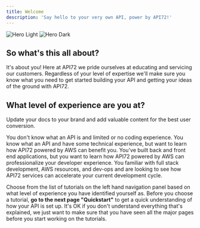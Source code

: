 ```yaml
---
title: Welcome
description: 'Say hello to your very own API, power by API72!'
---
```


<img
  className="block dark:hidden"
  src="/images/hero-light.svg"
  alt="Hero Light"
/>
<img
  className="hidden dark:block"
  src="/images/hero-dark.svg"
  alt="Hero Dark"
/>

## So what's this all about?

It's about you! Here at API72 we pride ourselves at educating and servicing our customers. Regardless of your level of expertise we'll make sure you know what you need to get started building your API and getting your ideas of the ground with API72.

## What level of experience are you at?

Update your docs to your brand and add valuable content for the best user conversion.

<CardGroup cols={2}>
  <Card
    title="Complete Beginner"
    icon="star"
    href="https://mintlify.com/docs/settings/global"
  >
    You don't know what an API is and limited or no coding experience.
  </Card>
  <Card
    title="Intermediate"
    icon="stars"
    href="https://mintlify.com/docs/api-playground/openapi"
  >
    You know what an API and have some technical experience, but want to learn how API72 powered by AWS can benefit you.
  </Card>
  <Card
    title="Advanced"
    icon="star-shooting"
    href="https://mintlify.com/docs/components/accordion"
  >
    You've built back and front end applications, but you want to learn how API72 powered by AWS can professionalize your developer experience. 
  </Card>
  <Card
    title="Experienced Developer"
    icon="code"
    href="https://mintlify.com/showcase"
  >
    You familiar with full stack development, AWS resources, and dev-ops and are looking to see how API72 services can accelerate your current development cycle.
  </Card>
</CardGroup>

Choose from the list of tutorials on the left hand navigation panel based on what level of experience you have identified yourself as. Before you choose a tutorial, **go to the next page "Quickstart"** to get a quick understanding of how your API is set up. It's OK if you don't understand everything that's explained, we just want to make sure that you have seen all the major pages before you start working on the tutorials.
